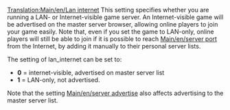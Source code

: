 [[Translation:Main/en/Lan internet]]
{{en/-}}
This setting specifies whether you are running a LAN- or Internet-visible game server. An Internet-visible game will be advertised on the master server browser, allowing online players to join your game easily. Note that, even if you set the game to LAN-only, online players will still be able to join if it is possible to reach [[Main/en/server port]] from the Internet, by adding it manually to their personal server lists.

The setting of lan_internet can be set to:
* '''0''' = internet-visible, advertised on master server list
* '''1''' = LAN-only, not advertised.

Note that the setting [[Main/en/server advertise]] also affects advertising to the master server list.
